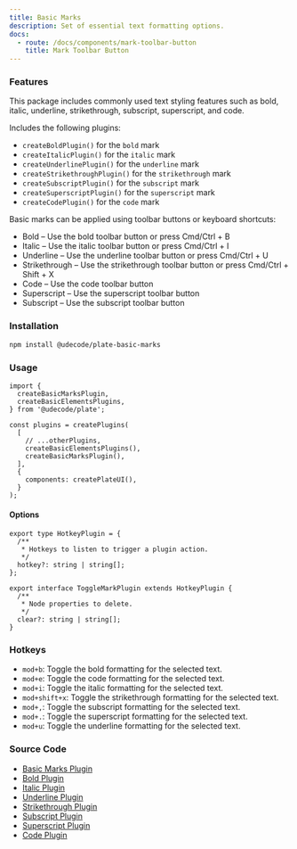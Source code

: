 ```yaml
---
title: Basic Marks
description: Set of essential text formatting options.
docs:
  - route: /docs/components/mark-toolbar-button
    title: Mark Toolbar Button
---
```


<ComponentPreview name="playground-demo" id="basicnodes" />

### Features

This package includes commonly used text styling features such as bold, italic, underline, strikethrough, subscript, superscript, and code.

Includes the following plugins:

- `createBoldPlugin()` for the `bold` mark
- `createItalicPlugin()` for the `italic` mark
- `createUnderlinePlugin()` for the `underline` mark
- `createStrikethroughPlugin()` for the `strikethrough` mark
- `createSubscriptPlugin()` for the `subscript` mark
- `createSuperscriptPlugin()` for the `superscript` mark
- `createCodePlugin()` for the `code` mark

Basic marks can be applied using toolbar buttons or keyboard shortcuts:

- Bold – Use the bold toolbar button or press Cmd/Ctrl + B
- Italic – Use the italic toolbar button or press Cmd/Ctrl + I
- Underline – Use the underline toolbar button or press Cmd/Ctrl + U
- Strikethrough – Use the strikethrough toolbar button or press Cmd/Ctrl + Shift + X
- Code – Use the code toolbar button
- Superscript – Use the superscript toolbar button
- Subscript – Use the subscript toolbar button

### Installation

```bash
npm install @udecode/plate-basic-marks
```

### Usage

```tsx
import {
  createBasicMarksPlugin,
  createBasicElementsPlugins,
} from '@udecode/plate';

const plugins = createPlugins(
  [
    // ...otherPlugins,
    createBasicElementsPlugins(),
    createBasicMarksPlugin(),
  ],
  {
    components: createPlateUI(),
  }
);
```

#### Options

```tsx
export type HotkeyPlugin = {
  /**
   * Hotkeys to listen to trigger a plugin action.
   */
  hotkey?: string | string[];
};

export interface ToggleMarkPlugin extends HotkeyPlugin {
  /**
   * Node properties to delete.
   */
  clear?: string | string[];
}
```

### Hotkeys

- `mod+b`: Toggle the bold formatting for the selected text.
- `mod+e`: Toggle the code formatting for the selected text.
- `mod+i`: Toggle the italic formatting for the selected text.
- `mod+shift+x`: Toggle the strikethrough formatting for the selected text.
- `mod+,`: Toggle the subscript formatting for the selected text.
- `mod+.`: Toggle the superscript formatting for the selected text.
- `mod+u`: Toggle the underline formatting for the selected text.

### Source Code

- [Basic Marks Plugin](https://github.com/udecode/plate/blob/main/packages/nodes/basic-marks/src/createBasicMarksPlugin.ts)
- [Bold Plugin](https://github.com/udecode/plate/blob/main/packages/nodes/basic-marks/src/createBoldPlugin.ts)
- [Italic Plugin](https://github.com/udecode/plate/blob/main/packages/nodes/basic-marks/src/createItalicPlugin.ts)
- [Underline Plugin](https://github.com/udecode/plate/blob/main/packages/nodes/basic-marks/src/createUnderlinePlugin.ts)
- [Strikethrough Plugin](https://github.com/udecode/plate/blob/main/packages/nodes/basic-marks/src/createStrikethroughPlugin.ts)
- [Subscript Plugin](https://github.com/udecode/plate/blob/main/packages/nodes/basic-marks/src/createSubscriptPlugin.ts)
- [Superscript Plugin](https://github.com/udecode/plate/blob/main/packages/nodes/basic-marks/src/createSuperscriptPlugin.ts)
- [Code Plugin](https://github.com/udecode/plate/blob/main/packages/nodes/basic-marks/src/createCodePlugin.ts)
